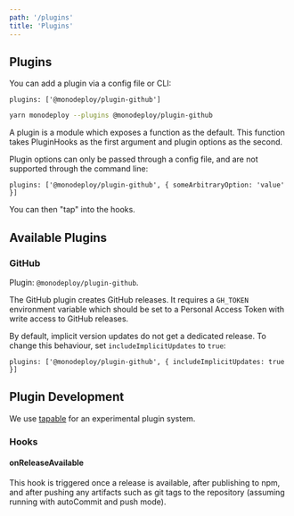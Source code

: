 ```yaml
---
path: '/plugins'
title: 'Plugins'
---
```


## Plugins

You can add a plugin via a config file or CLI:

```raw
plugins: ['@monodeploy/plugin-github']
```

```bash
yarn monodeploy --plugins @monodeploy/plugin-github
```

A plugin is a module which exposes a function as the default. This function takes PluginHooks as the first argument and plugin options as the second.

Plugin options can only be passed through a config file, and are not supported through the command line:

```raw
plugins: ['@monodeploy/plugin-github', { someArbitraryOption: 'value' }]
```

You can then "tap" into the hooks.

## Available Plugins

### GitHub

Plugin: `@monodeploy/plugin-github`.

The GitHub plugin creates GitHub releases. It requires a `GH_TOKEN` environment variable which should be set to a Personal Access Token with write access to GitHub releases.

By default, implicit version updates do not get a dedicated release. To change this behaviour, set `includeImplicitUpdates` to `true`:

```raw
plugins: ['@monodeploy/plugin-github', { includeImplicitUpdates: true }]
```

## Plugin Development

We use [tapable](https://github.com/webpack/tapable) for an experimental plugin system.

### Hooks

#### onReleaseAvailable

This hook is triggered once a release is available, after publishing to npm, and after pushing any artifacts such as git tags to the repository (assuming running with autoCommit and push mode).
